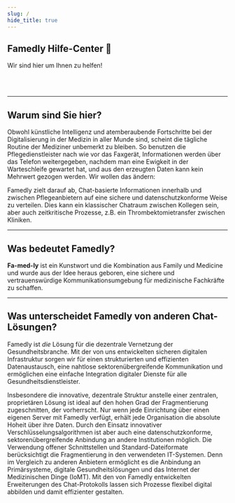 ```yaml
---
slug: /
hide_title: true
---
```



<div class="hero hero--primary">
  <div class="container">
    <h2 class="hero__title">Famedly Hilfe-Center 👋</h2>
    <p class="hero__subtitle">Wir sind hier um Ihnen zu helfen! </p>
  </div>
</div>
<br></br>

---

## Warum sind Sie hier?

Obwohl künstliche Intelligenz und atemberaubende Fortschritte bei der Digitalisierung in der Medizin in aller Munde sind, scheint die tägliche Routine der Mediziner unbemerkt zu bleiben. So benutzen die Pflegedienstleister nach wie vor das Faxgerät, Informationen werden über das Telefon weitergegeben, nachdem man eine Ewigkeit in der Warteschleife gewartet hat, und aus den erzeugten Daten kann kein Mehrwert gezogen werden. Wir wollen das ändern:

Famedly zielt darauf ab, Chat-basierte Informationen innerhalb und zwischen Pflegeanbietern auf eine sichere und datenschutzkonforme Weise zu verteilen. Dies kann ein klassischer Chatraum zwischen Kollegen sein, aber auch zeitkritische Prozesse, z.B. ein Thrombektomietransfer zwischen Kliniken.

---

## Was bedeutet Famedly?

**Fa-med-ly** ist ein Kunstwort und die Kombination aus Family und Medicine und wurde aus der Idee heraus geboren, eine sichere und vertrauenswürdige Kommunikationsumgebung für medizinische Fachkräfte zu schaffen.

---

## Was unterscheidet Famedly von anderen Chat-Lösungen?

Famedly ist *die* Lösung für die dezentrale Vernetzung der Gesundheitsbranche. Mit der von uns entwickelten sicheren digitalen Infrastruktur sorgen wir für einen strukturierten und effizienten Datenaustausch, eine nahtlose sektorenübergreifende Kommunikation und ermöglichen eine einfache Integration digitaler Dienste für alle Gesundheitsdienstleister.

Insbesondere die innovative, dezentrale Struktur anstelle einer zentralen, proprietären Lösung ist ideal auf den hohen Grad der Fragmentierung zugeschnitten, der vorherrscht. Nur wenn jede Einrichtung über einen eigenen Server mit Famedly verfügt, erhält jede Organisation die absolute Hoheit über ihre Daten. Durch den Einsatz innovativer Verschlüsselungsalgorithmen ist aber auch eine datenschutzkonforme, sektorenübergreifende Anbindung an andere Institutionen möglich. Die Verwendung offener Schnittstellen und Standard-Dateiformate berücksichtigt die Fragmentierung in den verwendeten IT-Systemen. Denn im Vergleich zu anderen Anbietern ermöglicht es die Anbindung an Primärsysteme, digitale Gesundheitslösungen und das Internet der Medizinischen Dinge (IoMT). Mit den von Famedly entwickelten Erweiterungen des Chat-Protokolls lassen sich Prozesse flexibel digital abbilden und damit effizienter gestalten.
